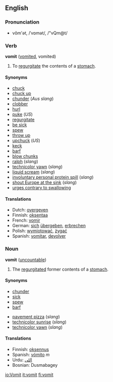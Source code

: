 ==English==

===Pronunciation===
*vŏm'ət, /ˈvɒmət/, /"vQm@t/

===Verb===
'''vomit''' ([[vomited]], vomited)
{{wikipedia}}
#To [[regurgitate]] the contents of a [[stomach]].

====Synonyms====
*[[chuck]]
*[[chuck up]]
*[[chunder]] (''Aus slang'')
*[[clobber]]
*[[hurl]]
*[[puke]] (''US'')
*[[regurgitate]]
*[[be sick]]
*[[spew]]
*[[throw up]]
*[[upchuck]] (''US'')
*[[keck]]
*[[barf]]
*[[blow chunks]]
*[[ralph]] (''slang'')
*[[technicolor yawn]] (''slang'')
*[[liquid scream]] (''slang'')
*[[involuntary personal protein spill]] (''slang'')
*[[shout Europe at the sink]] (''slang'')
*[[urges contrary to swallowing]]

====Translations====
*Dutch: [[overgeven]]
*Finnish: [[oksentaa]]
*French: [[vomir]]
*German: [[sich]] [[übergeben]], [[erbrechen]]
*Polish: [[wymiotować]], [[żygać]]
*Spanish: [[vomitar]], [[devolver]]

===Noun===
'''vomit''' ([[uncountable]])

#The [[regurgitate]]d former contents of a [[stomach]].

====Synonyms====
*[[chunder]]
*[[sick]]
*[[spew]]
*[[barf]]

*[[pavement pizza]] (''slang'')
*[[technicolor sunrise]] (''slang'')
*[[technicolor yawn]] (''slang'')

====Translations====
*Finnish: [[oksennus]]
*Spanish: [[vómito]] ''m''
*Urdu: [[الٹى]]
*Bosnian: Dusmabagey

[[io:Vomit]]
[[it:vomit]]
[[fi:vomit]]